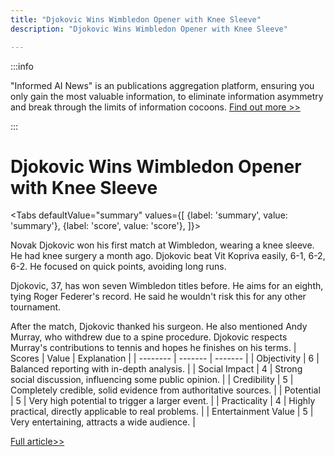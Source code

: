 ```yaml
---
title: "Djokovic Wins Wimbledon Opener with Knee Sleeve"
description: "Djokovic Wins Wimbledon Opener with Knee Sleeve"

---
```



:::info

"Informed AI News" is an publications aggregation platform, ensuring you only gain the most valuable information, to eliminate information asymmetry and break through the limits of information cocoons.  [Find out more >>](/)

:::

# Djokovic Wins Wimbledon Opener with Knee Sleeve


<Tabs
	defaultValue="summary"
	values={[
	{label: 'summary', value: 'summary'},
	{label: 'score', value: 'score'},
]}>
<TabItem value="summary">


Novak Djokovic won his first match at Wimbledon, wearing a knee sleeve. He had knee surgery a month ago. Djokovic beat Vit Kopriva easily, 6-1, 6-2, 6-2. He focused on quick points, avoiding long runs.

Djokovic, 37, has won seven Wimbledon titles before. He aims for an eighth, tying Roger Federer's record. He said he wouldn't risk this for any other tournament.

After the match, Djokovic thanked his surgeon. He also mentioned Andy Murray, who withdrew due to a spine procedure. Djokovic respects Murray's contributions to tennis and hopes he finishes on his terms.
</TabItem>
<TabItem value="score">
	| Scores     | Value   | Explanation |
	| -------- | ------- | ------- |
	| Objectivity  | 6    | Balanced reporting with in-depth analysis.    |
	| Social Impact | 4     | Strong social discussion, influencing some public opinion.    |
	| Credibility    | 5    | Completely credible, solid evidence from authoritative sources.    |
	| Potential    | 5    | Very high potential to trigger a larger event.    |
	| Practicality    | 4    | Highly practical, directly applicable to real problems.    |
	| Entertainment Value    | 5    | Very entertaining, attracts a wide audience.    |
</TabItem>
</Tabs>

[Full article>>](https://apnews.com/article/wimbledon-2024-novak-djokovic-8927e621e114db40294b7e6e82328e03)
